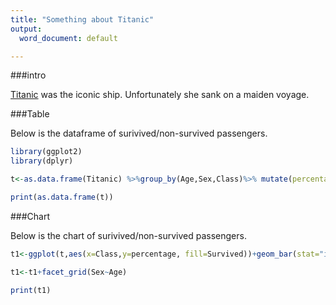 ```yaml
---
title: "Something about Titanic"
output:
  word_document: default

---
```


###intro

[Titanic](https://en.wikipedia.org/wiki/RMS_Titanic) was the iconic ship. Unfortunately she sank on a maiden voyage.

###Table

Below is the dataframe of surivived/non-survived passengers.

```r

library(ggplot2)
library(dplyr)

t<-as.data.frame(Titanic) %>%group_by(Age,Sex,Class)%>% mutate(percentage=round(100*Freq/sum(Freq)))%>%arrange(Class, Sex,Age)

print(as.data.frame(t))

```


###Chart

Below is the chart of surivived/non-survived passengers.

```r


t1<-ggplot(t,aes(x=Class,y=percentage, fill=Survived))+geom_bar(stat="identity")

t1<-t1+facet_grid(Sex~Age)

print(t1)
```

